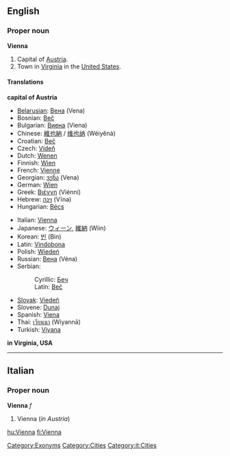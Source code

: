 ==English==
===Proper noun===
'''Vienna'''

#Capital of [[Austria]].
#Town in [[Virginia]] in the [[United States]].

====Translations====
'''capital of Austria'''
{{top}}
*[[Belarusian]]: [[Вена]] (Vena) {{f}}
*Bosnian: [[Beč]] {{m}}
*Bulgarian: [[Виена]] (Viena) {{f}}
*Chinese: [[維也納]] / [[维也纳]] (Wéiyĕnà)
*Croatian: [[Beč]] {{m}}
*Czech: [[Vídeň]]
*Dutch: [[Wenen]]
*Finnish: [[Wien]]
*French: [[Vienne]]
*Georgian: [[ვენა]] (Vena)
*German: [[Wien]] {{n}}
*Greek: [[Βιέννη]] (Viénni)
*Hebrew: [[וינה]] (Vīna)
*Hungarian: [[Bécs]]
{{mid}}
*Italian: [[Vienna#Italian|Vienna]] {{f}}
*Japanese: [[ウィーン]], [[維納]] (Wiin)
*Korean: [[빈]] (Bin)
*Latin: [[Vindobona]]
*Polish: [[Wiedeń]] {{m}}
*Russian: [[Вена]] (Véna) {{f}}
*Serbian:
*:Cyrillic: [[Беч]] {{m}}
*:Latin: [[Beč]] {{m}}
*[[Slovak]]: [[Viedeň]]
*Slovene: [[Dunaj]] {{m}}
*Spanish: [[Viena]]
*Thai: [[เวียนนา]] (Wiyannā)
*Turkish: [[Viyana]]
{{bottom}}

'''in Virginia, USA'''
{{top}}
{{mid}}
{{bottom}}


----

==Italian==
===Proper noun===
'''Vienna''' ''f''

#Vienna (''in Austria'')

[[Category:Exonyms]]
[[Category:Cities]]
[[Category:it:Cities]]

[[hu:Vienna]]
[[fi:Vienna]]